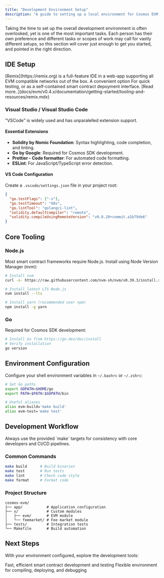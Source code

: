 ```yaml
---
title: "Development Environment Setup"
description: "A guide to setting up a local environment for Cosmos EVM development."
---
```


Taking the time to set up the overall development environment is often overlooked, yet is one of the most important tasks.
Each person has their own preference and different tasks or scopes of work may call for vastly different setups, so this section will cover just enough to get you started, and pointed in the right direction.

## IDE Setup

<Tip>
[Remix](https://remix.org) is a full-feature IDE in a web-app supporting all EVM compatible networks out of the box. A convenient option For quick testing, or as a self-contained smart contract depoyment interface.
[Read more..](docs/evm/v0.4.x/documentation/getting-started/tooling-and-resources/remix.mdx)
</Tip>


### Visual Studio / Visual Studio Code

"VSCode" is widely used and has unparalelled extension support.

#### Essential Extensions

- **Solidity by Nomic Foundation**: Syntax highlighting, code completion, and linting.
- **Go by Google**: Required for Cosmos SDK development.
- **Prettier - Code formatter**: For automated code formatting.
- **ESLint**: For JavaScript/TypeScript error detection.

#### VS Code Configuration

Create a `.vscode/settings.json` file in your project root:

```json
{
  "go.testFlags": ["-v"],
  "go.testTimeout": "60s",
  "go.lintTool": "golangci-lint",
  "solidity.defaultCompiler": "remote",
  "solidity.compileUsingRemoteVersion": "v0.8.20+commit.a1b79de6"
}
```

## Core Tooling

### Node.js

Most smart contract frameworks require Node.js. Install using Node Version Manager (nvm):

```bash
# Install nvm
curl -o- https://raw.githubusercontent.com/nvm-sh/nvm/v0.39.3/install.sh | bash

# Install latest LTS Node.js
nvm install --lts

# Install yarn (recommended over npm)
npm install -g yarn
```

### Go

Required for Cosmos SDK development:

```bash
# Install Go from https://go.dev/doc/install
# Verify installation
go version
```

## Environment Configuration

Configure your shell environment variables in `~/.bashrc` or `~/.zshrc`:

```bash
# Set Go paths
export GOPATH=$HOME/go
export PATH=$PATH:$GOPATH/bin

# Useful aliases
alias evm-build='make build'
alias evm-test='make test'
```

## Development Workflow

<Note>
Always use the provided `make` targets for consistency with core developers and CI/CD pipelines.
</Note>

### Common Commands

```bash
make build      # Build binaries
make test       # Run tests
make lint       # Check code style
make format     # Format code
```

### Project Structure

```
cosmos-evm/
├── app/           # Application configuration
├── x/             # Custom modules
│   ├── evm/       # EVM module
│   └── feemarket/ # Fee market module
├── tests/         # Integration tests
└── Makefile       # Build automation
```

## Next Steps

With your environment configured, explore the development tools:

<CardGroup cols={2}>
  <Card title="Foundry Guide" href="/docs/evm/v0.4.x/documentation/getting-started/tooling-and-resources/foundry" icon="hammer">
    Fast, efficient smart contract development and testing
  </Card>
  <Card title="Hardhat Guide" href="/docs/evm/v0.4.x/documentation/getting-started/tooling-and-resources/hardhat" icon="wrench">
    Flexible environment for compiling, deploying, and debugging
  </Card>
</CardGroup>
